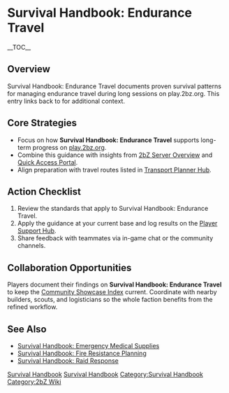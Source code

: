 {{Short description|Survival Handbook: Endurance Travel documents proven survival patterns for managing endurance travel during long sessions on play}}
= Survival Handbook: Endurance Travel =
{{2bZ Navbox}}
__TOC__

== Overview ==
Survival Handbook: Endurance Travel documents proven survival patterns for managing
endurance travel during long sessions on play.2bz.org. This entry links back to
[[Category:Survival Handbook|Survival Handbook]] for additional context.

== Core Strategies ==
* Focus on how '''Survival Handbook: Endurance Travel''' supports long-term progress on [[play.2bz.org]].
* Combine this guidance with insights from [[2bZ Server Overview]] and [[Quick Access Portal]].
* Align preparation with travel routes listed in [[Transport Planner Hub]].

== Action Checklist ==
# Review the [[Category:Survival Handbook|Survival Handbook]] standards that apply to Survival Handbook: Endurance Travel.
# Apply the guidance at your current base and log results on the [[Player Support Hub]].
# Share feedback with teammates via in-game chat or the community channels.

== Collaboration Opportunities ==
Players document their findings on '''Survival Handbook: Endurance Travel''' to keep the
[[Community Showcase Index]] current. Coordinate with nearby builders, scouts, and
logisticians so the whole faction benefits from the refined workflow.

== See Also ==
* [[Survival Handbook: Emergency Medical Supplies]]
* [[Survival Handbook: Fire Resistance Planning]]
* [[Survival Handbook: Raid Response]]

[[Category:Survival Handbook]]
[[Category:2bZ Wiki]]
